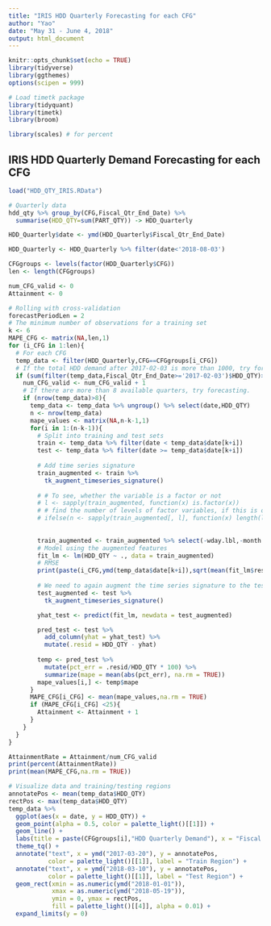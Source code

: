 ---
title: "IRIS HDD Quarterly Forecasting for each CFG"
author: "Yao"
date: "May 31 - June 4, 2018"
output: html_document
---

```{r setup, include=FALSE}
knitr::opts_chunk$set(echo = TRUE)
library(tidyverse)
library(ggthemes)
options(scipen = 999)

# Load timetk package
library(tidyquant)
library(timetk)
library(broom)

library(scales) # for percent
```

## IRIS HDD Quarterly Demand Forecasting for each CFG

```{r load the data}
load("HDD_QTY_IRIS.RData")

# Quarterly data
hdd_qty %>% group_by(CFG,Fiscal_Qtr_End_Date) %>%
  summarise(HDD_QTY=sum(PART_QTY)) -> HDD_Quarterly
```

```{r CFG level exploration, echo=TRUE}
HDD_Quarterly$date <- ymd(HDD_Quarterly$Fiscal_Qtr_End_Date)

HDD_Quarterly <- HDD_Quarterly %>% filter(date<'2018-08-03') 

CFGgroups <- levels(factor(HDD_Quarterly$CFG))
len <- length(CFGgroups)

num_CFG_valid <- 0
Attainment <- 0

# Rolling with cross-validation
forecastPeriodLen = 2
# The minimum number of observations for a training set
k <- 6 
MAPE_CFG <- matrix(NA,len,1)
for (i_CFG in 1:len){
  # For each CFG
  temp_data <- filter(HDD_Quarterly,CFG==CFGgroups[i_CFG]) 
  # If the total HDD demand after 2017-02-03 is more than 1000, try forecasting.
  if (sum(filter(temp_data,Fiscal_Qtr_End_Date>='2017-02-03')$HDD_QTY)>1000){
    num_CFG_valid <- num_CFG_valid + 1
    # If there are more than 8 available quarters, try forecasting.
    if (nrow(temp_data)>8){
      temp_data <- temp_data %>% ungroup() %>% select(date,HDD_QTY)
      n <- nrow(temp_data)
      mape_values <- matrix(NA,n-k-1,1)
      for(i in 1:(n-k-1)){
        # Split into training and test sets
        train <- temp_data %>% filter(date < temp_data$date[k+i])
        test <- temp_data %>% filter(date >= temp_data$date[k+i])
 
        # Add time series signature
        train_augmented <- train %>%
          tk_augment_timeseries_signature()
        
        # # To see, whether the variable is a factor or not
        # l <- sapply(train_augmented, function(x) is.factor(x))
        # # find the number of levels of factor variables, if this is one you need to drop that
        # ifelse(n <- sapply(train_augmented[, l], function(x) length(levels(x))) == 1, "DROP", "NODROP")
        
        
        train_augmented <- train_augmented %>% select(-wday.lbl,-month.lbl) # maunually drop unvalid variables
        # Model using the augmented features
        fit_lm <- lm(HDD_QTY ~ ., data = train_augmented)
        # RMSE
        print(paste(i_CFG,ymd(temp_data$date[k+i]),sqrt(mean(fit_lm$residuals^2))))
        
        # We need to again augment the time series signature to the test set.
        test_augmented <- test %>%
          tk_augment_timeseries_signature()

        yhat_test <- predict(fit_lm, newdata = test_augmented)

        pred_test <- test %>%
          add_column(yhat = yhat_test) %>%
          mutate(.resid = HDD_QTY - yhat)
        
        temp <- pred_test %>%
          mutate(pct_err = .resid/HDD_QTY * 100) %>%
          summarize(mape = mean(abs(pct_err), na.rm = TRUE))
        mape_values[i,] <- temp$mape
      }
      MAPE_CFG[i_CFG] <- mean(mape_values,na.rm = TRUE)
      if (MAPE_CFG[i_CFG] <25){
        Attainment <- Attainment + 1
      }
    }
  }
}

AttainmentRate = Attainment/num_CFG_valid
print(percent(AttainmentRate))
print(mean(MAPE_CFG,na.rm = TRUE))
```

```{r Visualization, echo=TRUE}
# Visualize data and training/testing regions
annotatePos <- mean(temp_data$HDD_QTY)
rectPos <- max(temp_data$HDD_QTY)
temp_data %>%
  ggplot(aes(x = date, y = HDD_QTY)) +
  geom_point(alpha = 0.5, color = palette_light()[[1]]) +
  geom_line() +
  labs(title = paste(CFGgroups[i],"HDD Quarterly Demand"), x = "Fiscal Date",y='Quarterly Demand') +
  theme_tq() +
  annotate("text", x = ymd("2017-03-20"), y = annotatePos,
           color = palette_light()[[1]], label = "Train Region") +
  annotate("text", x = ymd("2018-03-10"), y = annotatePos,
           color = palette_light()[[1]], label = "Test Region") +
  geom_rect(xmin = as.numeric(ymd("2018-01-01")),
            xmax = as.numeric(ymd("2018-05-19")),
            ymin = 0, ymax = rectPos,
            fill = palette_light()[[4]], alpha = 0.01) + 
  expand_limits(y = 0)
```

